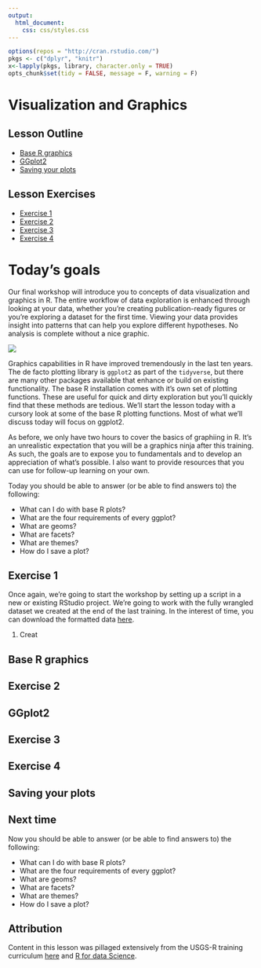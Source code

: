 ```yaml
---
output:
  html_document:
    css: css/styles.css
---
```


```r
options(repos = "http://cran.rstudio.com/")
pkgs <- c("dplyr", "knitr")
x<-lapply(pkgs, library, character.only = TRUE)
opts_chunk$set(tidy = FALSE, message = F, warning = F)
```

<script src="js/hideoutput.js"></script>

# Visualization and Graphics

## Lesson Outline

* [Base R graphics]
* [GGplot2]
* [Saving your plots]

## Lesson Exercises

* [Exercise 1]
* [Exercise 2]
* [Exercise 3]
* [Exercise 4]

# Today's goals

Our final workshop will introduce you to concepts of data visualization and graphics in R.  The entire workflow of data exploration is enhanced through looking at your data, whether you're creating publication-ready figures or you're exploring a dataset for the first time. Viewing your data provides insight into patterns that can help you explore different hypotheses.  No analysis is complete without a nice graphic.  

![](figure/data-science.png)

Graphics capabilities in R have improved tremendously in the last ten years. The de facto plotting library is `ggplot2` as part of the `tidyverse`, but there are many other packages available that enhance or build on existing functionality.  The base R installation comes with it's own set of plotting functions.  These are useful for quick and dirty exploration but you'll quickly find that these methods are tedious.  We'll start the lesson today with a cursory look at some of the base R plotting functions.  Most of what we'll discuss today will focus on ggplot2.

As before, we only have two hours to cover the basics of graphiing in R. It’s an unrealistic expectation that you will be a graphics ninja after this training. As such, the goals are to expose you to fundamentals and to develop an appreciation of what’s possible. I also want to provide resources that you can use for follow-up learning on your own.

Today you should be able to answer (or be able to find answers to) the following:

* What can I do with base R plots?
* What are the four requirements of every ggplot?
* What are geoms?
* What are facets?
* What are themes?
* How do I save a plot?

## Exercise 1

Once again, we're going to start the workshop by setting up a script in a new or existing RStudio project. We're going to work with the fully wrangled dataset we created at the end of the last training.  In the interest of time, you can download the formatted data [here]().  

1. Creat

## Base R graphics


## Exercise 2

## GGplot2

## Exercise 3

## Exercise 4

## Saving your plots

## Next time 

Now you should be able to answer (or be able to find answers to) the following:

* What can I do with base R plots?
* What are the four requirements of every ggplot?
* What are geoms?
* What are facets?
* What are themes?
* How do I save a plot? 

## Attribution

Content in this lesson was pillaged extensively from the USGS-R training curriculum [here](https://github.com/USGS-R/training-curriculum) and [R for data Science](https://github.com/hadley/r4ds).
